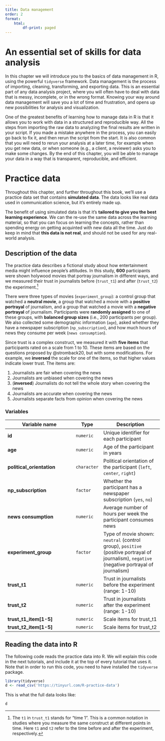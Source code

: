 ```yaml
---
title: Data management
order: 2
format:
    html:
        df-print: paged
---
```


# An essential set of skills for data analysis {#introduction}

In this chapter we will introduce you to the basics of data management in R, using the powerful `tidyverse` framework.
Data management is the process of importing, cleaning, transforming, and exporting data.
This is an essential part of any data analysis project, where you will often have to deal with data that is messy, incomplete, or in the wrong format.
Knowing your way around data management will save you a lot of time and frustration, and opens up new possibilities for analysis and visualization.

One of the greatest benefits of learning how to manage data in R is that it allows you to work with data in a structured and reproducible way.
All the steps from importing the raw data to analyzing the final results are written in your script.
If you made a mistake anywhere in the process, you can easily go back to fix it, and then rerun the script from the start.
It is also common that you will need to rerun your analysis at a later time, for example when you get new data, or when someone (e.g., a client, a reviewer) asks you to make some changes.
By the end of this chapter, you will be able to manage your data in a way that is transparent, reproducible, and efficient.

# Practice data {#practice-data} 

Throughout this chapter, and further throughout this book, we'll use a practice data set that contains **simulated data**.
The data looks like real data used in communication science, but it's entirely made up. 

The benefit of using simulated data is that it's **tailored to give you the best learning experience**. 
We can the re-use the same data across the learning material, so that you can focus on learning the concepts, rather than spending energy on getting acquinted with new data all the time.
Just do keep in mind that **this data is not real**, and should not be used for any real-world analysis.

## Description of the data

The practice data describes a fictional study about how entertainment media might influence people's attitudes.
In this study, **600** participants were shown holywood movies that portray journalism in different ways, and we measured their trust in journalists before (`trust_t1`) and after (`trust_t2`) the experiment.[^1]

[^1]: The `t1` in `trust_t1` stands for "time 1". This is a common notation in studies where you measure the same construct at different points in time. Here `t1` and `t2` refer to the time before and after the experiment, respectively.

There were three types of movies (`experiment_group`): a control group that watched a **neutral movie**, a group that watched a movie with a **positive portrayal** of journalism, and a group that watched a movie with a **negative portrayal** of journalism.
Participants were **randomly assigned** to one of these groups, with **balanced group sizes** (i.e., 200 participants per group).
We also collected some demographic information (`age`), asked whether they have a newspaper subscription (`np_subscription`), and how much hours of news they consume per week (`news consumption`).

Since trust is a complex construct, we measured it with **five items** that participants rated on a scale from 1 to 10.
These items are based on the questions proposed by @stromback20, but with some modifications.
For example, we **inversed** the scale for one of the items, so that higher values indicate lower trust.
The items are:

1. Journalists are fair when covering the news
2. Journalists are unbiased when covering the news
3. (**inversed**) Journalists do not tell the whole story when covering the news
4. Journalists are accurate when covering the news
5. Journalists separate facts from opinion when covering the news



### Variables

| Variable name | Type | Description |
|---------------|------|-------------|
| **id** | `numeric` | Unique identifier for each participant |
| **age** | `numeric` | Age of the participant in years |
| **political_orientation** | `character` | Political orientation of the participant (`left`, `center`, `right`) |
| **np_subscription** | `factor` | Whether the participant has a newspaper subscription (`yes`, `no`) |
| **news consumption** | `numeric` | Average number of hours per week the participant consumes news |
| **experiment_group** | `factor` | Type of movie shown: `neutral` (control group), `positive` (positive portrayal of journalism), `negative` (negative portrayal of journalism) |
| **trust_t1** | `numeric` | Trust in journalists before the experiment (range: 1-10) |
| **trust_t2** | `numeric` | Trust in journalists after the experiment (range: 1-10) |
| **trust_t1_item[1-5]** | `numeric` | Scale items for trust_t1 |
| **trust_t2_item[1-5]** | `numeric` | Scale items for trust_t2 |

    
## Reading the data into R

The following code reads the practice data into R.
We will explain this code in the next tutorials, and include it at the top of every tutorial that uses it.
Note that in order to run this code, you need to have installed the `tidyverse` package.

```r
library(tidyverse)
d <- read_csv('https://tinyurl.com/R-practice-data')
```

This is what the full data looks like:

```r
d
```